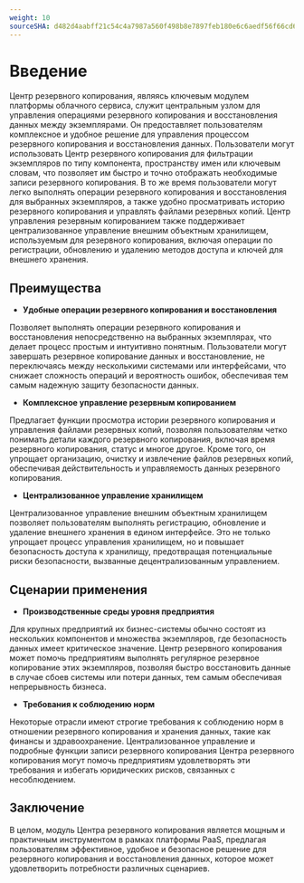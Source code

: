 ```yaml
---
weight: 10
sourceSHA: d482d4aabff21c54c4a7987a560f498b8e7897feb180e6c6aedf56f66cd618ff
---
```


# Введение

Центр резервного копирования, являясь ключевым модулем платформы облачного сервиса, служит центральным узлом для управления операциями резервного копирования и восстановления данных между экземплярами. Он предоставляет пользователям комплексное и удобное решение для управления процессом резервного копирования и восстановления данных. Пользователи могут использовать Центр резервного копирования для фильтрации экземпляров по типу компонента, пространству имен или ключевым словам, что позволяет им быстро и точно отображать необходимые записи резервного копирования. В то же время пользователи могут легко выполнять операции резервного копирования и восстановления для выбранных экземпляров, а также удобно просматривать историю резервного копирования и управлять файлами резервных копий. Центр управления резервным копированием также поддерживает централизованное управление внешним объектным хранилищем, используемым для резервного копирования, включая операции по регистрации, обновлению и удалению методов доступа и ключей для внешнего хранения.

## Преимущества

- **Удобные операции резервного копирования и восстановления**

Позволяет выполнять операции резервного копирования и восстановления непосредственно на выбранных экземплярах, что делает процесс простым и интуитивно понятным. Пользователи могут завершать резервное копирование данных и восстановление, не переключаясь между несколькими системами или интерфейсами, что снижает сложность операций и вероятность ошибок, обеспечивая тем самым надежную защиту безопасности данных.

- **Комплексное управление резервным копированием**

Предлагает функции просмотра истории резервного копирования и управления файлами резервных копий, позволяя пользователям четко понимать детали каждого резервного копирования, включая время резервного копирования, статус и многое другое. Кроме того, он упрощает организацию, очистку и извлечение файлов резервных копий, обеспечивая действительность и управляемость данных резервного копирования.

- **Централизованное управление хранилищем**

Централизованное управление внешним объектным хранилищем позволяет пользователям выполнять регистрацию, обновление и удаление внешнего хранения в едином интерфейсе. Это не только упрощает процесс управления хранилищем, но и повышает безопасность доступа к хранилищу, предотвращая потенциальные риски безопасности, вызванные децентрализованным управлением.

## Сценарии применения

- **Производственные среды уровня предприятия**

Для крупных предприятий их бизнес-системы обычно состоят из нескольких компонентов и множества экземпляров, где безопасность данных имеет критическое значение. Центр резервного копирования может помочь предприятиям выполнять регулярное резервное копирование этих экземпляров, позволяя быстро восстановить данные в случае сбоев системы или потери данных, тем самым обеспечивая непрерывность бизнеса.

- **Требования к соблюдению норм**

Некоторые отрасли имеют строгие требования к соблюдению норм в отношении резервного копирования и хранения данных, такие как финансы и здравоохранение. Централизованное управление и подробные функции записи резервного копирования Центра резервного копирования могут помочь предприятиям удовлетворять эти требования и избегать юридических рисков, связанных с несоблюдением.

## Заключение

В целом, модуль Центра резервного копирования является мощным и практичным инструментом в рамках платформы PaaS, предлагая пользователям эффективное, удобное и безопасное решение для резервного копирования и восстановления данных, которое может удовлетворить потребности различных сценариев.
